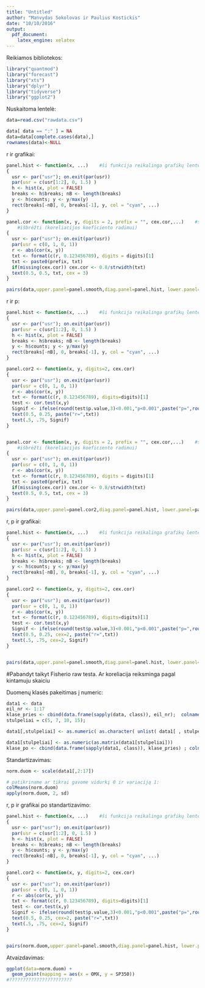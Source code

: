 ```yaml
---
title: "Untitled"
author: "Manvydas Sokolovas ir Paulius Kostickis"
date: "10/10/2016"
output: 
  pdf_document: 
    latex_engine: xelatex
---
```



Reikiamos bibliotekos:
```r
library("quantmod")
library("forecast")
library("xts")
library("dplyr")
library("tidyverse")
library("ggplot2")
```

Nuskaitoma lentelė:
```r
data=read.csv("rawdata.csv")

data[ data == ":" ] = NA
data=data[complete.cases(data),]
rownames(data)<-NULL
```

r ir grafikai:
```r
panel.hist <- function(x, ...)    #ši funkcija reikalinga grafikų lentelei išbrėžti (histogramos pateikimui)                        
{
  usr <- par("usr"); on.exit(par(usr))
  par(usr = c(usr[1:2], 0, 1.5) )
  h <- hist(x, plot = FALSE)
  breaks <- h$breaks; nB <- length(breaks)
  y <- h$counts; y <- y/max(y)
  rect(breaks[-nB], 0, breaks[-1], y, col = "cyan", ...)
}

panel.cor <- function(x, y, digits = 2, prefix = "", cex.cor,...)    #ši funkcija reikalinga grafikų lentelei
    #išbrėžti (koreliacijos koeficiento radimui)
{
  usr <- par("usr"); on.exit(par(usr))
  par(usr = c(0, 1, 0, 1))
  r <- abs(cor(x, y))
  txt <- format(c(r, 0.123456789), digits = digits)[1]
  txt <- paste0(prefix, txt)
  if(missing(cex.cor)) cex.cor <- 0.8/strwidth(txt)
  text(0.5, 0.5, txt, cex = 3)
}

pairs(data,upper.panel=panel.smooth,diag.panel=panel.hist, lower.panel=panel.cor)
```

r ir p:
```r
panel.hist <- function(x, ...)    #ši funkcija reikalinga grafikų lentelei išbrėžti (histogramos pateikimui)                        
{
  usr <- par("usr"); on.exit(par(usr))
  par(usr = c(usr[1:2], 0, 1.5) )
  h <- hist(x, plot = FALSE)
  breaks <- h$breaks; nB <- length(breaks)
  y <- h$counts; y <- y/max(y)
  rect(breaks[-nB], 0, breaks[-1], y, col = "cyan", ...)
}

panel.cor2 <- function(x, y, digits=2, cex.cor)
{
  usr <- par("usr"); on.exit(par(usr))
  par(usr = c(0, 1, 0, 1))
  r <- abs(cor(x, y))
  txt <- format(c(r, 0.123456789), digits=digits)[1]
  test <- cor.test(x,y)
  Signif <- ifelse(round(test$p.value,3)<0.001,"p<0.001",paste("p=",round(test$p.value,3)))  
  text(0.5, 0.25, paste("r=",txt))
  text(.5, .75, Signif)
}


panel.cor <- function(x, y, digits = 2, prefix = "", cex.cor,...)    #ši funkcija reikalinga grafikų lentelei
    #išbrėžti (koreliacijos koeficiento radimui)
{
  usr <- par("usr"); on.exit(par(usr))
  par(usr = c(0, 1, 0, 1))
  r <- abs(cor(x, y))
  txt <- format(c(r, 0.123456789), digits = digits)[1]
  txt <- paste0(prefix, txt)
  if(missing(cex.cor)) cex.cor <- 0.8/strwidth(txt)
  text(0.5, 0.5, txt, cex = 3)
}

pairs(data,upper.panel=panel.cor2,diag.panel=panel.hist, lower.panel=panel.cor)
```

r, p ir grafikai:
```r
panel.hist <- function(x, ...)    #ši funkcija reikalinga grafikų lentelei išbrėžti (histogramos pateikimui)                        
{
  usr <- par("usr"); on.exit(par(usr))
  par(usr = c(usr[1:2], 0, 1.5) )
  h <- hist(x, plot = FALSE)
  breaks <- h$breaks; nB <- length(breaks)
  y <- h$counts; y <- y/max(y)
  rect(breaks[-nB], 0, breaks[-1], y, col = "cyan", ...)
}

panel.cor2 <- function(x, y, digits=2, cex.cor)
{
  usr <- par("usr"); on.exit(par(usr))
  par(usr = c(0, 1, 0, 1))
  r <- abs(cor(x, y))
  txt <- format(c(r, 0.123456789), digits=digits)[1]
  test <- cor.test(x,y)
  Signif <- ifelse(round(test$p.value,3)<0.001,"p<0.001",paste("p=",round(test$p.value,3)))  
  text(0.5, 0.25, cex=2, paste("r=",txt))
  text(.5, .75, cex=2, Signif)
}


pairs(data,upper.panel=panel.smooth,diag.panel=panel.hist, lower.panel=panel.cor2)
```
#Pabandyt taikyt Fisherio raw testa. Ar koreliacija reiksminga pagal kintamuju skaiciu


Duomenų klasės pakeitimas į numeric:
```r
data1 <- data
eil_nr <- 1:17
klase_pries <- cbind(data.frame(sapply(data, class)), eil_nr);  colnames(klase_pries) <- c("Klase pries","Stulpelio nr.")
stulpeliai = c(5, 7, 10, 15);

data1[,stulpeliai] <- as.numeric( as.character( unlist( data1[ , stulpeliai])))

data1[stulpeliai] <- as.numeric(as.matrix(data1[stulpeliai]))
klase_po <- cbind(data.frame(sapply(data1, class)), klase_pries) ; colnames(klase_po) <- c("Klase po", "Klase pries", "Stulpelio nr.")
```

Standartizavimas:
```r
norm.duom <- scale(data1[,2:17])

# patikriname ar tikrai gavome vidurkį 0 ir variaciją 1:
colMeans(norm.duom)
apply(norm.duom, 2, sd)
```

r, p ir grafikai po standartizavimo:
```r
panel.hist <- function(x, ...)    #ši funkcija reikalinga grafikų lentelei išbrėžti (histogramos pateikimui)                        
{
  usr <- par("usr"); on.exit(par(usr))
  par(usr = c(usr[1:2], 0, 1.5) )
  h <- hist(x, plot = FALSE)
  breaks <- h$breaks; nB <- length(breaks)
  y <- h$counts; y <- y/max(y)
  rect(breaks[-nB], 0, breaks[-1], y, col = "cyan", ...)
}

panel.cor2 <- function(x, y, digits=2, cex.cor)
{
  usr <- par("usr"); on.exit(par(usr))
  par(usr = c(0, 1, 0, 1))
  r <- abs(cor(x, y))
  txt <- format(c(r, 0.123456789), digits=digits)[1]
  test <- cor.test(x,y)
  Signif <- ifelse(round(test$p.value,3)<0.001,"p<0.001",paste("p=",round(test$p.value,3)))  
  text(0.5, 0.25, cex=2, paste("r=",txt))
  text(.5, .75, cex=2, Signif)
}


pairs(norm.duom,upper.panel=panel.smooth,diag.panel=panel.hist, lower.panel=panel.cor2)
```




Atvaizdavimas:
```r
ggplot(data=norm.duom) + 
  geom_point(mapping = aes(x = OMX, y = SP350))
#???????????????????????
```



